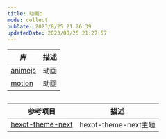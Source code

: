```yaml
---
title: 动画o
mode: collect
pubDate: 2023/8/25 21:26:39
updatedDate: 2023/08/25 21:27:57
---
```


| 库                              | 描述 |
|---------------------------------|----|
| [animejs](https://animejs.com/) | 动画 |
| [motion](https://motion.dev/)   | 动画 |

## 
| 参考项目                                       | 描述                 |
|------------------------------------------------|--------------------|
| [hexot-theme-next](https://theme-next.js.org/) | hexot-theme-next主题 |